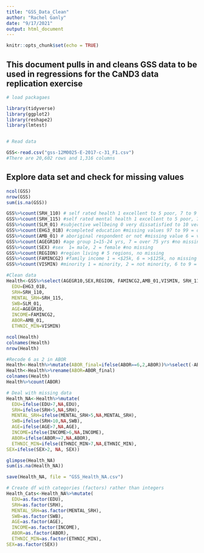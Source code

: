 ```yaml
---
title: "GSS_Data_Clean"
author: "Rachel Ganly"
date: "9/17/2021"
output: html_document
---
```


```r
knitr::opts_chunk$set(echo = TRUE)
```

## This document pulls in and cleans GSS data to be used in regressions for the CaND3 data replication exercise


```r
# load packagaes

library(tidyverse)
library(ggplot2)
library(reshape2)
library(lmtest)


# Read data

GSS<-read.csv("gss-12M0025-E-2017-c-31_F1.csv")
#There are 20,602 rows and 1,316 columns


```

## Explore data set and check for missing values
```r
ncol(GSS)
nrow(GSS)
sum(is.na(GSS)) 

GSS%>%count(SRH_110) # self rated health 1 excellent to 5 poor, 7 to 9 = missing
GSS%>%count(SRH_115) #self rated mental health 1 excellent to 5 poor, 7 to 9 = missing
GSS%>%count(SLM_01) #subjective wellbeing 0 very dissatisfied to 10 very satisfied, missing values 97 to 99 = dont know, refused, NA
GSS%>%count(EHG3_01B) #completed education #missing values 97 to 99 = dont know, refused, NA
GSS%>%count(AMB_01) # aboriginal respondent or not #missing value 6 = valid skip as not born in relevant country, 7-9 don't know/refused
GSS%>%count(AGEGR10) #age group 1=15-24 yrs, 7 = over 75 yrs #no missing
GSS%>%count(SEX) #sex  1= male, 2 = female #no missing
GSS%>%count(REGION) #region living # 5 regions, no missing
GSS%>%count(FAMINCG2) #family income 1 = <$25k, 6 = >$125k, no missing
GSS%>%count(VISMIN) #minority 1 = minority, 2 = not minority, 6 to 9 = missing


```


```r
#Clean data
Health<-GSS%>%select(AGEGR10,SEX,REGION, FAMINCG2,AMB_01,VISMIN, SRH_110,SRH_115, SLM_01, EHG3_01B)%>%rename(
  EDU=EHG3_01B,
  SRH=SRH_110,
  MENTAL_SRH=SRH_115,
  SWB=SLM_01,
  AGE=AGEGR10,
  INCOME=FAMINCG2,
  ABOR=AMB_01,
  ETHNIC_MIN=VISMIN)

ncol(Health)
colnames(Health)
nrow(Health)

#Recode 6 as 2 in ABOR
Health<-Health%>%mutate(ABOR_final=ifelse(ABOR==6,2,ABOR))%>%select(-ABOR)
Health<-Health%>%rename(ABOR=ABOR_final)
colnames(Health)
Health%>%count(ABOR)

```
  
  
```r
# Deal with missing data
Health_NA<-Health%>%mutate(
  EDU=ifelse(EDU>7,NA,EDU),
  SRH=ifelse(SRH>5,NA,SRH),
  MENTAL_SRH=ifelse(MENTAL_SRH>5,NA,MENTAL_SRH),
  SWB=ifelse(SRH>10,NA,SWB),
  AGE=ifelse(AGE>7,NA,AGE),
  INCOME=ifelse(INCOME>6,NA,INCOME),
  ABOR=ifelse(ABOR>=7,NA,ABOR),
  ETHNIC_MIN=ifelse(ETHNIC_MIN>7,NA,ETHNIC_MIN),
SEX=ifelse(SEX>2, NA, SEX))

glimpse(Health_NA)
sum(is.na(Health_NA))

save(Health_NA, file = "GSS_Health_NA.csv")

# Create df with categories (factors) rather than integers
Health_Cats<-Health_NA%>%mutate(
  EDU=as.factor(EDU),
  SRH=as.factor(SRH),
  MENTAL_SRH=as.factor(MENTAL_SRH),
  SWB=as.factor(SWB),
  AGE=as.factor(AGE),
  INCOME=as.factor(INCOME),
  ABOR=as.factor(ABOR),
  ETHNIC_MIN=as.factor(ETHNIC_MIN),
SEX=as.factor(SEX))


```



